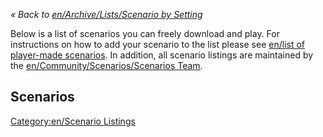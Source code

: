<noinclude>

{{en/warning|Do not edit this '''template''' to add a scenario; please see [[en/Community/Scenarios/Scenarios Team#Procedure_to_add_a_scenario|the "Procedure to add a scenario"]].}}

</noinclude><includeonly>

''« Back to [[en/Archive/Lists/Scenario by Setting]]''

Below is a list of scenarios you can freely download and play. For instructions on how to add your scenario to the list please see [[en/list of player-made scenarios]]. In addition, all scenario listings are maintained by the [[en/Community/Scenarios/Scenarios Team]].

==Scenarios==

</includeonly>


[[Category:en/Scenario Listings]]